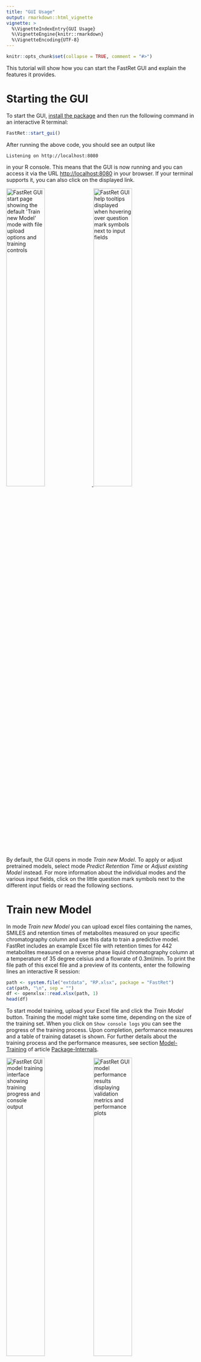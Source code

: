 ```yaml
---
title: "GUI Usage"
output: rmarkdown::html_vignette
vignette: >
  %\VignetteIndexEntry{GUI Usage}
  %\VignetteEngine{knitr::rmarkdown}
  %\VignetteEncoding{UTF-8}
---
```


```r
knitr::opts_chunk$set(collapse = TRUE, comment = "#>")
```

This tutorial will show how you can start the FastRet GUI and explain the
features it provides.

# Starting the GUI

To start the GUI, [install the package](#installation) and then run the
following command in an interactive R terminal:

```r
FastRet::start_gui()
```

After running the above code, you should see an output like

```
Listening on http://localhost:8080
```

in your R console. This means that the GUI is now running and you can access it
via the URL <http://localhost:8080> in your browser. If your terminal supports
it, you can also click on the displayed link.

<a href="GUI-Usage/start-page.png">
<img src="GUI-Usage/start-page.png" alt="FastRet GUI start page showing the default 'Train new Model' mode with file upload options and training controls" width="45%"/>
</a>
<a href="GUI-Usage/mode-help.png">
<img src="GUI-Usage/mode-help.png" alt="FastRet GUI help tooltips displayed when hovering over question mark symbols next to input fields" width="45%"/>
</a>

By default, the GUI opens in mode *Train new Model*. To apply or adjust
pretrained models, select mode *Predict Retention Time* or *Adjust existing
Model* instead. For more information about the individual modes and the various
input fields, click on the little question mark symbols next to the different
input fields or read the following sections.

# Train new Model

In mode *Train new Model* you can upload excel files containing the names,
SMILES and retention times of metabolites measured on your specific
chromatography column and use this data to train a predictive model. FastRet
includes an example Excel file  with retention times for 442 metabolites
measured on a reverse phase liquid chromatography column at a temperature of 35
degree celsius and a flowrate of 0.3ml/min. To print the file path of this excel
file and a preview of its contents, enter the following lines an interactive R
session:

```r
path <- system.file("extdata", "RP.xlsx", package = "FastRet")
cat(path, "\n", sep = "")
df <- openxlsx::read.xlsx(path, 1)
head(df)
```

To start model training, upload your Excel file and click the *Train Model*
button. Training the model might take some time, depending on the size of the
training set. When you click on `Show console logs` you can see the progress of
the training process. Upon completion, performance measures and a table of
training dataset is shown. For further details about the training process and
the performance measures, see section
[Model-Training](https://spang-lab.github.io/FastRet/articles/Package-Internals.html#model-training)
of article
[Package-Internals](https://spang-lab.github.io/FastRet/articles/Package-Internals.html).

<a href="GUI-Usage/model-training.png"><img src="GUI-Usage/model-training.png" alt="FastRet GUI model training interface showing training progress and console output" width="45%" /></a>
<a href="GUI-Usage/model-performance.png"><img src="GUI-Usage/model-performance.png" alt="FastRet GUI model performance results displaying validation metrics and performance plots" width="45%" /></a>

To use the trained model to predict retention times for new molecules, you have to:

1. Save the model by clicking the *Save Model* button
2. Switch to model *[Predict Retention Times](#predict-retention-times)*
3. Upload the model again while in mode *Predict Retention Times*
4. Enter the SMILES of the molecules you want to predict retention times for
5. Press *Predict Retention Times*

A more detailed guide on using the FastRet GUI for prediction is given in the
next section [Predict Retention Times](#predict-retention-times).

# Predict Retention Times

In this mode, previously saved models can be used to make predictions for new
data. To do so

1.  Click the *Browse* button from section *Upload a pretrained Model* and
    select the model you saved in the previous step
2.  Either enter the SMILES of your molecule of interest in the *Input SMILES*
    text field or
3.  Click the *Browse* button from section *Upload SMILES as xlsx* and select an
    Excel file containing columns NAME and SMILES
4.  Click button *Predict* at the bottom of the side bar

![Screenshot of FastRet GUI in 'Predict Retention Times' mode showing model upload and SMILES input options](Old-Intro/04.png){width=45%}


# Adjusting existing model

If you have measured some metabolites on your new experiment setup that were
also measured on the original setup, you can use this method to adjust your
model for your new column. To do so, switch to mode *Adjust existing Model* and
upload the model you want to adjust. Then upload an Excel file containing the
retention times of the metabolites measured on your new column. The Excel file
should contain columns NAME, SMILES and RT. After clicking the *Adjust Model*
button, the model will be adjusted and you can use it to predict retention times
for new molecules measured on your new column.

![Screenshot of FastRet GUI in 'Adjust existing Model' mode showing model adjustment interface with file upload options](Old-Intro/05.png){width=45%}

# Selective Measuring

This mode calculates, for a given data set, the best k molecules to be measured
for a retention time prediction on a new experiment setup. It uses a combination
of Ridge Regression and k-means to determine the best representatives of your
dataset. Representatives as well as their corresponding clusters can be
downloaded afterwards as an excel file. This step should be used once you have a
predictive model and/or data set and want to adjust it to work for a new column
with adjusted chromatographic properties such as gradient, temperature, etc.

